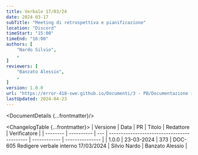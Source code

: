 ```yaml
---
title: Verbale 17/03/24
date: 2024-03-17
subTitle: "Meeting di retrospettiva e pianificazione"
location: "Discord"
timeStart: "15:00"
timeEnd: "16:00"
authors: [
	"Nardo Silvio",
	,
]
reviewers: [
	"Banzato Alessio",
	,
]
version: 1.0.0
url: "https://error-418-swe.github.io/Documenti/3 - PB/Documentazione interna/Verbali/24-03-17_v1.0.0.pdf"
lastUpdated: 2024-04-23
---
```



<DocumentDetails {...frontmatter}/>

<ChangelogTable {...frontmatter}>
| Versione | Data       | PR  | Titolo                                      | Redattore    | Verificatore    |
| -------- | ---------- | --- | ------------------------------------------- | ------------ | --------------- |
| 1.0.0    | 23-03-2024 | 373 | DOC-605 Redigere verbale interno 17/03/2024 | Silvio Nardo | Banzato Alessio |
</ChangelogTable>

